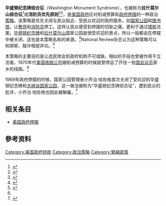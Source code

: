 {{noteTA
|G1=Medicine
}}
'''华盛顿纪念碑综合征'''（Washington Monument Syndrome），也被称为'''拉什莫尔山综合征'''<ref name=Ferrell>{{cite news|first=David|last=Ferrell|authorlink=|coauthors=|title=Library Book Liberation Front: Don't Tax Library Books|url=http://www.laweekly.com/news/news/library-book-liberation-front-dont-tax-library-books/18796/|newspaper=[[LA_Weekly|LA Weekly]]|date=30 April 2008|accessdate=9 May 2008|deadurl=yes|archiveurl=https://web.archive.org/web/20080510104510/http://www.laweekly.com/news/news/library-book-liberation-front-dont-tax-library-books/18796/|archivedate=2008年5月10日}}</ref>或'''消防员优先原则'''<ref name=Peters>{{cite news|title=The Firemen First Principle|first=Charles|last=Peters|authorlink=Charles Peters|url=http://www.unz.org/Pub/WashingtonMonthly-1976mar-00008?View=PDFPages|newspaper=[[Washington_Monthly|Washington Monthly]]|date=March 1976|accessdate=18 February 2013|archive-date=2013-10-04|archive-url=https://web.archive.org/web/20131004215416/http://www.unz.org/Pub/WashingtonMonthly-1976mar-00008?View=PDFPages|dead-url=no}}</ref><ref>{{cite news|title=The Nightmare of Sequestration Hits Home|first=James|last=Fallows|authorlink=James Fallows|url=http://www.theatlantic.com/politics/archive/2013/02/the-nightmare-of-sequestration-hits-home/273260/|newspaper=[[The_Atlantic|The Atlantic]]|date=18 February 2013|accessdate=18 February 2013|archive-date=2013-10-04|archive-url=https://web.archive.org/web/20131004213549/http://www.theatlantic.com/politics/archive/2013/02/the-nightmare-of-sequestration-hits-home/273260/|dead-url=no}}</ref>，是[[美国政府|美国政府]]应对削减预算和[[美国政府停摆|政府停摆]]的一种政治[[策略|策略]]。该策略是优先关闭与民众贴近、受民众欢迎的政府服务，如[[国家公园|国家公园]]和[[图书馆|图书馆]]，让[[教师|教师]]和[[消防员|消防员]]停工。这样让民众感受到停摆的切肤之痛，更利于通过[[增税|增税]]法案。[[华盛顿纪念碑|华盛顿纪念碑]]和[[拉什莫尔山|拉什莫尔山]]国家公园是很受欢迎的景点，所以一般都会在停摆中被关闭，这也是本策略名称的来源。<ref>{{cite news|first=John S.|last=Gardner|title=Condomania|url=http://www.nationalreview.com/comment/gardner200604120721.asp|newspaper=[[National_Review|National Review]]|date=12 April 2006|accessdate=9 May 2008|archive-date=2009-02-14|archive-url=https://web.archive.org/web/20090214113117/http://www.nationalreview.com/comment/gardner200604120721.asp|dead-url=no}}</ref>National Review杂志认为这种策略可以和绑架、敲诈相提并论。<ref>{{cite news|first=Wendell|last=Cox|authorlink=Wendell Cox|title=Blackmail Strategy|url=http://www.nationalreview.com/comment/comment-cox062502.asp|newspaper=National Review|date=25 June 2002|accessdate=9 May 2008|archive-date=2008-05-13|archive-url=https://web.archive.org/web/20080513193247/http://www.nationalreview.com/comment/comment-cox062502.asp|dead-url=no}}</ref>

本策略的主要目的是让选民体会到政府机构不可或缺。相似的手段也曾被作用于立法者。1970年代[[美国铁路公司|美国铁路公司]]被削减预算的时候就曾停运了开往一些[[国会议员|国会议员]]家乡的线路。<ref name=Peters/>

1969年政府停摆的时候，国家公园管理者小乔治·哈佐格首次关闭了受欢迎的华盛顿纪念碑和[[大峡谷国家公园|大峡谷国家公园]]，这一做法被称为“华盛顿纪念碑综合征”，遭到民众的批评，小乔治·哈佐格也因此被解雇。<ref>{{cite web |last=Kennedy |first=Shirley Duglin |title=The Washington Monument Syndrome |url=http://www.allbusiness.com/media-telecommunications/information-services-libraries/12300846-1.html |work=Information Today |accessdate=24 July 2013 |archiveurl=https://web.archive.org/web/20110713004910/http://www.allbusiness.com/media-telecommunications/information-services-libraries/12300846-1.html |archivedate=2011-07-13 |date=2009-04-01 |deadurl=yes }}</ref>

==相关条目==
*[[美国政府停摆|美国政府停摆]]

==參考资料==
{{Reflist|2}}

[[Category:美国政府财政|Category:美国政府财政]]
[[Category:政治策略|Category:政治策略]]
[[Category:緊縮政策|Category:緊縮政策]]